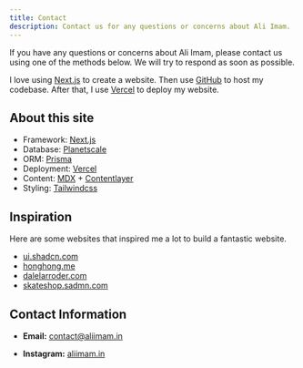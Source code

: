 ```yaml
---
title: Contact
description: Contact us for any questions or concerns about Ali Imam.
---
```


If you have any questions or concerns about Ali Imam, please contact us using one of the methods below. We will try to respond as soon as possible.

I love using [Next.js](https://nextjs.org/) to create a website. Then use [GitHub](https://github.com) to host my codebase. After that, I use [Vercel](https://vercel.com) to deploy my website.

## About this site

- Framework: [Next.js](https://nextjs.org/)
- Database: [Planetscale](https://planetscale.com/)
- ORM: [Prisma](https://prisma.io/)
- Deployment: [Vercel](https://vercel.com)
- Content: [MDX](https://mdxjs.com/) + [Contentlayer](https://www.contentlayer.dev/)
- Styling: [Tailwindcss](https://tailwindcss.com)

## Inspiration

Here are some websites that inspired me a lot to build a fantastic website.

- [ui.shadcn.com](https://ui.shadcn.com/)
- [honghong.me](https://honghong.me/)
- [dalelarroder.com](https://www.dalelarroder.com/)
- [skateshop.sadmn.com](https://skateshop.sadmn.com/)


## Contact Information

- **Email:** [contact@aliimam.in](mailto:contact@aliimam.in)

- **Instagram:** [aliimam.in](https://www.instagram.com/aliimam.in/)
